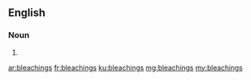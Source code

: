 ==English==

===Noun===
{{head|en|plural}}

# {{plural of|bleaching|lang=en}}

[[ar:bleachings]]
[[fr:bleachings]]
[[ku:bleachings]]
[[mg:bleachings]]
[[my:bleachings]]